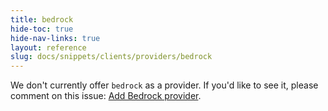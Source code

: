 ```yaml
---
title: bedrock
hide-toc: true
hide-nav-links: true
layout: reference
slug: docs/snippets/clients/providers/bedrock
---
```



We don't currently offer `bedrock` as a provider. If you'd like to see it, please comment on this issue: [Add Bedrock provider](https://github.com/BoundaryML/baml/issues/707).
